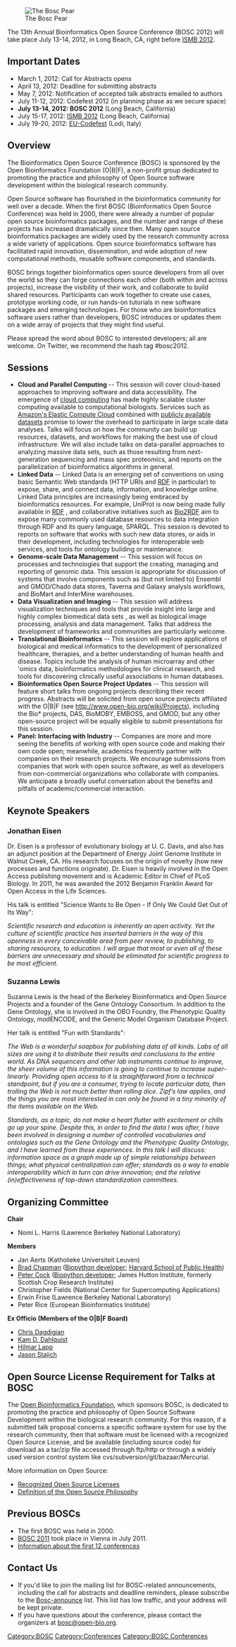 [[Image:Pear.png|right|The Bosc Pear]]

The 13th Annual Bioinformatics Open Source Conference (BOSC 2012) will take place July 13-14, 2012, in Long Beach, CA, right before [http://www.iscb.org/ismb2012 ISMB 2012].

== Important Dates ==
* March 1, 2012: Call for Abstracts opens
* April 13, 2012: Deadline for submitting abstracts
* May 7, 2012: Notification of accepted talk abstracts emailed to authors
* July 11-12, 2012: Codefest 2012 (in planning phase as we secure space)
* '''July 13-14, 2012:  BOSC 2012''' (Long Beach, California)
* July 15-17, 2012: [http://www.iscb.org/ismb2012 ISMB 2012] (Long Beach, California)
* July 19-20, 2012: [http://www.inab.org/news/eu-codefest-2012/ EU-Codefest] (Lodi, Italy)

== Overview ==

The Bioinformatics Open Source Conference (BOSC) is sponsored by the Open Bioinformatics Foundation (O|B|F), a non-profit group dedicated to promoting the practice and philosophy of Open Source software development within the biological research community. 

Open Source software has flourished in the bioinformatics community for well over a decade. When the first BOSC (Bioinformatics Open Source Conference) was held in 2000, there were already a number of popular open source bioinformatics packages, and the number and range of these projects has increased dramatically since then. Many open source bioinformatics packages are widely used by the research community across a wide variety of applications. Open source bioinformatics software has facilitated rapid innovation, dissemination, and wide adoption of new computational methods, reusable software components, and standards.

BOSC brings together bioinformatics open source developers from all over the world so they can forge connections each other (both within and across projects), increase the visibility of their work, and collaborate to build shared resources. Participants can work together to create use cases, prototype working code, or run hands-on tutorials in new software packages and emerging technologies. For those who are bioinformatics software users rather than developers, BOSC introduces or updates them on a wide array of projects that they might find useful. 

Please spread the word about BOSC to interested developers; all are welcome. On Twitter, we recommend the hash tag #bosc2012.

== Sessions ==

* '''Cloud and Parallel Computing''' -- This session will cover cloud-based approaches to improving software and data accessibility. The emergence of [http://en.wikipedia.org/wiki/Cloud_computing cloud computing] has made highly scalable cluster computing available to computational biologists. Services such as [http://aws.amazon.com/ec2/ Amazon's Elastic Compute Cloud] combined with [http://aws.amazon.com/publicdatasets/#1 publicly available datasets] promise to lower the overhead to participate in large scale data analyses. Talks will focus on how the community can build up resources, datasets, and workflows for making the best use of cloud infrastructure. We will also include talks on data-parallel approaches to analyzing massive data sets, such as those resulting from next-generation sequencing and mass spec proteomics, and reports on the parallelization of bioinformatics algorithms in general.
* '''Linked Data''' -- Linked Data is an emerging set of conventions on using basic Semantic Web standards (HTTP URIs and [http://dev.isb-sib.ch/projects/uniprot-rdf/ RDF]  in particular) to expose, share, and connect data, information, and knowledge online. Linked Data principles are increasingly being embraced by bioinformatics resources. For example, UniProt is now being made fully available in [http://dev.isb-sib.ch/projects/uniprot-rdf/ RDF] , and collaborative initiatives such as [http://bio2rdf.org/ Bio2RDF] aim to expose many commonly used database resources to data integration through RDF and its query language, SPARQL. This session is devoted to reports on software that works with such new data stores, or aids in their development, including technologies for interoperable web services, and tools for ontology building or maintenance.
* '''Genome-scale Data Management''' -- This session will focus on processes and technologies that support the creating, managing and reporting of genomic data. This session is appropriate for discussion of systems that involve components such as (but not limited to) Ensembl and GMOD/Chado data stores, Taverna and Galaxy analysis workflows, and BioMart and InterMine warehouses.
* '''Data Visualization and Imaging''' -- This session will address visualization techniques and tools that provide insight into large and highly complex biomedical data sets , as well as biological image processing, analysis and data management. Talks that address the development of frameworks and communities are particularly welcome.
* '''Translational Bioinformatics''' -- This session will explore applications of biological and medical informatics to the development of personalized healthcare, therapies, and a better understanding of human health and disease. Topics include the analysis of human microarray and other 'omics data, bioinformatics methodologies for clinical research, and tools for discovering clinically useful associations in human databases.
* '''Bioinformatics Open Source Project Updates''' -- This session will feature short talks from ongoing projects describing their recent progress. Abstracts will be solicited from open source projects affiliated with the O|B|F (see http://www.open-bio.org/wiki/Projects), including the Bio* projects, DAS, BioMOBY, EMBOSS, and GMOD, but any other open-source project will be equally eligible to submit presentations for this session.
* '''Panel: Interfacing with Industry''' -- Companies are more and more seeing the benefits of working with open source code and making their own code open; meanwhile, academics frequently partner with companies on their research projects. We encourage submissions from companies that work with open source software, as well as developers from non-commercial organizations who collaborate with companies.  We anticipate a broadly useful conversation about the benefits and pitfalls of academic/commercial interaction.

== Keynote Speakers ==

=== Jonathan Eisen ===

Dr. Eisen is a professor of evolutionary biology at U. C. Davis, and also has an adjunct position at the Department of Energy Joint Genome Institute in Walnut Creek, CA.  His research focuses on the origin of novelty (how new processes and functions originate). Dr. Eisen is heavily involved in the Open Access publishing movement and is Academic Editor in Chief of PLoS Biology.  In 2011, he was awarded the 2012 Benjamin Franklin Award for Open Access in the Life Sciences.

His talk is entitled "Science Wants to Be Open - If Only We Could Get Out of Its Way":

''Scientific research and education is inherently an open activity.  Yet the culture of scientific practice has inserted barriers in the way of this openness in every conceivable area from peer review, to publishing, to sharing resources, to education.  I will argue that most or even all of these barriers are unnecessary and should be eliminated for scientific progress to be most efficient.''

=== Suzanna Lewis ===

Suzanna Lewis is the head of the Berkeley Bioinformatics and Open Source Projects and a founder of the Gene Ontology Consortium. In addition to the Gene Ontology, she is involved in the 
OBO Foundry, the Phenotypic Quality Ontology, modENCODE, and the Generic Model Organism Database Project.

Her talk is entitled "Fun with Standards":

''The Web is a wonderful soapbox for publishing data of all kinds. Labs of all sizes are using it to distribute their results and conclusions to the entire world. As DNA sequencers and other lab instruments continue to improve, the sheer volume of this information is going to continue to increase super-linearly. Providing open access to it is straightforward from a technical standpoint, but if you are a consumer, trying to locate particular data, then trolling the Web is not much better than rolling dice. Zipf’s law applies, and the things you are most interested in can only be found in a tiny minority of the items available on the Web.''

''Standards, as a topic, do not make a heart flutter with excitement or chills go up your spine. Despite this, in order to find the data I was after, I have been involved in designing a number of controlled vocabularies and ontologies such as the Gene Ontology and the Phenotypic Quality Ontology, and I have learned from these experiences. In this talk I will discuss: information space as a graph made up of simple relationships between things; what physical centralization can offer; standards as a way to enable interoperability which in turn can drive innovation; and the relative (in)effectiveness of top-down standardization committees.''

== Organizing Committee ==

'''Chair'''

* Nomi L. Harris (Lawrence Berkeley National Laboratory)

'''Members'''

* Jan Aerts (Katholieke Universiteit Leuven)
* [http://bcbio.wordpress.com Brad Chapman] ([http://biopython.org Biopython developer]; [http://compbio.sph.harvard.edu/chb/ Harvard School of Public Health])
* [http://www.scri.ac.uk/staff/petercock Peter Cock] ([http://biopython.org Biopython developer]; James Hutton Institute, formerly Scottish Crop Research Institute)
* Christopher Fields (National Center for Supercomputing Applications)
* Erwin Frise (Lawrence Berkeley National Laboratory)
* Peter Rice (European Bioinformatics Institute) 

'''Ex Officio (Members of the O|B|F Board)'''
* [http://www.bioperl.org/wiki/Chris_Dagdigian Chris Dagdigian]
* [http://myweb.lmu.edu/kdahlqui Kam D. Dahlquist]
* [http://www.bioperl.org/wiki/Hilmar_Lapp Hilmar Lapp]
* [http://www.bioperl.org/wiki/Jason_Stajich Jason Stajich]

== Open Source License Requirement for Talks at BOSC ==

The [[OBF|Open Bioinformatics Foundation]], which sponsors BOSC, is dedicated to promoting the practice and philosophy of Open Source Software Development within the biological research community. For this reason, if a submitted talk proposal concerns a specific software system for use by the research community, then that software must be licensed with a recognized Open Source License, and be available (including source code) for download as a tar/zip file accessed through ftp/http or through a widely used version control system like cvs/subversion/git/bazaar/Mercurial.

More information on Open Source:
* [http://www.opensource.org/licenses/ Recognized Open Source Licenses]
* [http://www.opensource.org/docs/definition.php Definition of the Open Source Philosophy]

== Previous BOSCs ==

* The first BOSC was held in 2000.
* [[BOSC 2011]] took place in Vienna in July 2011.
* [[Past BOSC conferences | Information about the first 12 conferences]]

== Contact Us ==

* If you'd like to join the mailing list for BOSC-related announcements, including the call for abstracts and deadline reminders, please subscribe to the [http://lists.open-bio.org/mailman/listinfo/bosc-announce Bosc-announce] list.  This list has low traffic, and your address will be kept private.
* If you have questions about the conference, please contact the organizers at [mailto:bosc@open-bio.org bosc@open-bio.org].

[[Category:BOSC]] [[Category:Conferences]]
[[Category:BOSC Conferences]]